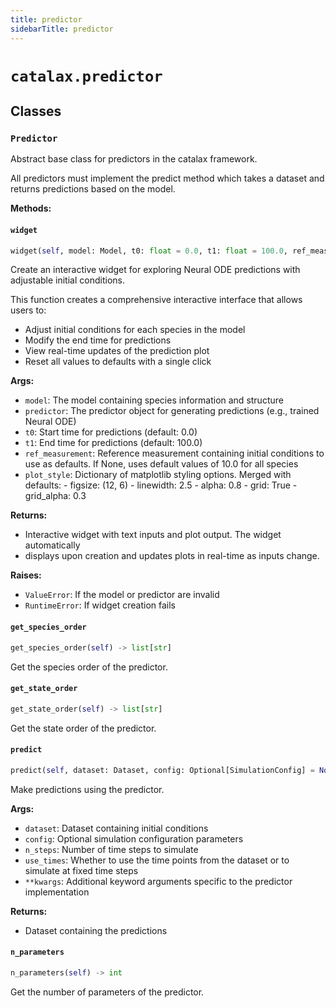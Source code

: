 ```yaml
---
title: predictor
sidebarTitle: predictor
---
```


# `catalax.predictor`

## Classes

### `Predictor` <sup><a href="https://github.com/JR-1991/Catalax/blob/master/catalax/predictor.py#L16" target="_blank"><Icon icon="github" style="width: 14px; height: 14px;" /></a></sup>


Abstract base class for predictors in the catalax framework.

All predictors must implement the predict method which takes a dataset
and returns predictions based on the model.


**Methods:**

#### `widget` <sup><a href="https://github.com/JR-1991/Catalax/blob/master/catalax/predictor.py#L24" target="_blank"><Icon icon="github" style="width: 14px; height: 14px;" /></a></sup>

```python
widget(self, model: Model, t0: float = 0.0, t1: float = 100.0, ref_measurement: Optional[Measurement] = None)
```

Create an interactive widget for exploring Neural ODE predictions with adjustable initial conditions.

This function creates a comprehensive interactive interface that allows users to:
- Adjust initial conditions for each species in the model
- Modify the end time for predictions
- View real-time updates of the prediction plot
- Reset all values to defaults with a single click

**Args:**
- `model`: The model containing species information and structure
- `predictor`: The predictor object for generating predictions (e.g., trained Neural ODE)
- `t0`: Start time for predictions (default\: 0.0)
- `t1`: End time for predictions (default\: 100.0)
- `ref_measurement`: Reference measurement containing initial conditions to use as defaults.
            If None, uses default values of 10.0 for all species
- `plot_style`: Dictionary of matplotlib styling options. Merged with defaults\:
       - figsize\: (12, 6)
       - linewidth\: 2.5
       - alpha\: 0.8
       - grid\: True
       - grid_alpha\: 0.3

**Returns:**
- Interactive widget with text inputs and plot output. The widget automatically
- displays upon creation and updates plots in real-time as inputs change.

**Raises:**
- `ValueError`: If the model or predictor are invalid
- `RuntimeError`: If widget creation fails


#### `get_species_order` <sup><a href="https://github.com/JR-1991/Catalax/blob/master/catalax/predictor.py#L83" target="_blank"><Icon icon="github" style="width: 14px; height: 14px;" /></a></sup>

```python
get_species_order(self) -> list[str]
```

Get the species order of the predictor.


#### `get_state_order` <sup><a href="https://github.com/JR-1991/Catalax/blob/master/catalax/predictor.py#L90" target="_blank"><Icon icon="github" style="width: 14px; height: 14px;" /></a></sup>

```python
get_state_order(self) -> list[str]
```

Get the state order of the predictor.


#### `predict` <sup><a href="https://github.com/JR-1991/Catalax/blob/master/catalax/predictor.py#L97" target="_blank"><Icon icon="github" style="width: 14px; height: 14px;" /></a></sup>

```python
predict(self, dataset: Dataset, config: Optional[SimulationConfig] = None, n_steps: int = 100, use_times: bool = False, hdi: Optional[Literal['lower', 'upper', 'lower_50', 'upper_50']] = None) -> Dataset
```

Make predictions using the predictor.

**Args:**
- `dataset`: Dataset containing initial conditions
- `config`: Optional simulation configuration parameters
- `n_steps`: Number of time steps to simulate
- `use_times`: Whether to use the time points from the dataset or to simulate at fixed time steps
- `**kwargs`: Additional keyword arguments specific to the predictor implementation

**Returns:**
- Dataset containing the predictions


#### `n_parameters` <sup><a href="https://github.com/JR-1991/Catalax/blob/master/catalax/predictor.py#L120" target="_blank"><Icon icon="github" style="width: 14px; height: 14px;" /></a></sup>

```python
n_parameters(self) -> int
```

Get the number of parameters of the predictor.

